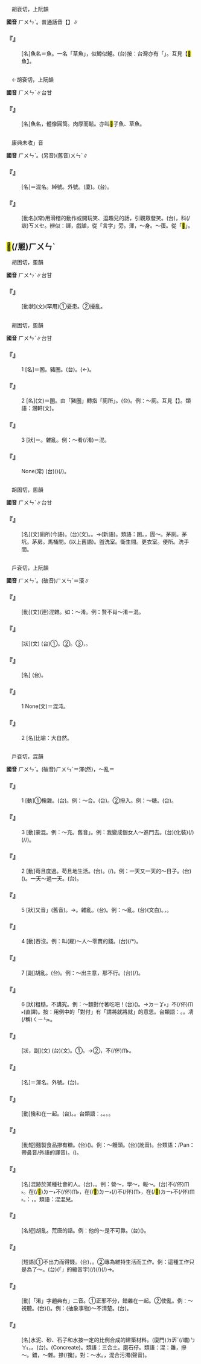 
=={{ruby|鯇|ㄏㄨㄣˋ}}==

　胡袞切，上阮韻

'''國音''' <rt>ㄏㄨㄣˋ</rt>{{ruby|＝|ㄏㄨㄣˇ}}。普通話音【{{ruby|鯇|ㄏㄨㄢˋ}}】∥

    

==='''『{{ruby|鯇|ㄏㄨㄣˋ}}』'''===
: [名]魚名＝{{ruby|<mark>&#xf9a6a;</mark>|ㄏㄨㄣˋ}}魚。一名「草魚」，似鱒似鯉。(台)按：台灣亦有「{{ruby|草|ㄘㄠˋ}}{{ruby|魚|ㄏㄧˊ}}{{ruby|/|ㄏㄨˊ}}」。互見【<mark>&#xf9a6a;</mark>魚】。
    

=={{ruby|<mark>&#xf9a6a;</mark>|ㄏㄨㄣˋ}}==

　←胡袞切，上阮韻{{ruby|＝|ㄏㄨㄣˇ}}

'''國音''' <rt>ㄏㄨㄣˋ</rt>∥台甘

    

==='''『{{ruby|<mark>&#xf9a6a;</mark>|ㄏㄨㄣˋ}}{{ruby|魚|ㄩˊ}}』'''===
: [名]魚名，體像圓筒。肉厚而鬆。亦叫<mark>&#xf9a6a;</mark>子魚、草魚。
    

=={{ruby|諢|ㄏㄨㄣˋ}}==

　康典未收{{ruby|「|ㄏㄨㄣˋ}}」音

'''國音''' <rt>ㄏㄨㄣˋ</rt>。(另音)(舊音)<rt>ㄨㄣˋ</rt>∥

    

==='''『{{ruby|諢|ㄏㄨㄣˋ}}{{ruby|名|ㄇㄧㄥˊ}}』'''===
: [名]＝混名。綽號。外號。(廈){{ruby|體|ㄊㆤˋ}}{{ruby|/|ㄊㄨㆤˋ}}{{ruby|號|ㄏㄜ˫}}。(台){{ruby|綽|ㄑㄧㆦㆶ}}{{ruby|/|ㄑㄧㄚㆶ}}{{ruby|號|ㄏㄜ˫}}。
    

==='''『{{ruby|插|ㄔㄚ}}{{ruby|科|ㄎㄜ}}{{ruby|打|ㄉㄚˇ}}{{ruby|諢|ㄏㄨㄣˋ}}』'''===
: [動名](常)用滑稽的動作或開玩笑、逗趣兒的話，引觀眾發笑。(台){{ruby|落|ㄌㄜㆷ ͘}}{{ruby|科|ㄎㄨㆤ}}，{{ruby|扑|ㄆㄚㆷ}}{{ruby|笑|ㄑㄧㄜ˪}}科(/詼)<rt>ㄎㄨㆤ</rt>。辨似：諢，戲謔，從「言字」旁。渾，～身。～蛋。從「<mark>&#xf925e;</mark>」。
    

==<mark>&#xf9a69;</mark>(/慁)<rt>ㄏㄨㄣˋ</rt>==

　胡困切，慁韻

'''國音''' <rt>ㄏㄨㄣˋ</rt>∥台甘

    

==='''『{{ruby|<mark>&#xf9a69;</mark>|ㄏㄨㄣˋ}}』'''===
: [動狀](文)(罕用)①憂患。②擾亂。
    

=={{ruby|溷|ㄏㄨㄣˋ}}==

　胡困切，慁韻

'''國音''' <rt>ㄏㄨㄣˋ</rt>∥台甘

    

==='''『{{ruby|溷|ㄏㄨㄣˋ}}』'''===
:1  [名]＝圂。豬圈。(台){{ruby|飼|ㄑㄧ˫}}{{ruby|豬|ㄉㄨ}}{{ruby|/|ㄉㄧ}}{{ruby|丌|ㆤ}}{{ruby|所|ㄙㆦˋ}}{{ruby|在|ㄗㄞ˫}}。{{ruby|豬|ㄉㄧ}}{{ruby|椆|ㄉㄧㄠˊ}}(←{{ruby|牢|ㄌㄜˊ}})。
    

==='''『{{ruby|溷|ㄏㄨㄣˋ}}』'''===
:2  [名](文)＝圂。由「豬圈」轉指「廁所」。(台){{ruby|屎|ㄙㄞˋ}}{{ruby|礜|ㄏㄚㆷ}}。例：～廁。互見【{{ruby|圂|ㄏㄨㄣˋ}}】。類語：溷軒(文)。
    

==='''『{{ruby|溷|ㄏㄨㄣˋ}}』'''===
:3  [狀]＝{{ruby|混|ㄏㄨㄣˋ}}。雜亂。例：～肴(/淆)＝混{{ruby|淆|ㄧㄠˊ}}{{ruby|/|ㄒㄧㄠˊ}}。
    

==='''『{{ruby|溷|ㄏㄨㄣˋ}}{{ruby|濁|ㄓㄨㄛˊ}}{{ruby|不|ㄅㄨˋ}}{{ruby|堪|ㄎㄢ}}』'''===
: None(常) (台)({{ruby|真|ㄐㄧㄣ}}{{ruby|誠|ㄐㄧㆩˊ}}){{ruby|垃|ㄌㄚㆷ}}{{ruby|圾|ㄙㄚㆴ}}(/{{ruby|儠|ㄌㄚㆴ ͘}}{{ruby|<mark>&#xffd78;</mark>|ㄙㄚㆴ}})。
    

=={{ruby|圂|ㄏㄨㄣˋ}}==

　胡困切，慁韻

'''國音''' <rt>ㄏㄨㄣˋ</rt>∥台甘

    

==='''『{{ruby|圂|ㄏㄨㄣˋ}}』'''===
: [名](文)廁所(今語)。(台)(文){{ruby|廁|ㄘㆤ˪}}{{ruby|所|ㄙㆦˋ}}。{{ruby|屎|ㄙㄞˋ}}{{ruby|礜|ㄏㄚㆶ}}。→{{ruby|便|ㄅㄧㄢ˫}}{{ruby|所|ㄙㆦˋ}}(新語)。類語：圂。{{ruby|溷|ㄏㄨㄣˋ}}，圊～。茅廁。茅坑。茅房。馬桶間。(以上舊語)。盥洗室。衛生間。更衣室。便所。洗手間。
    

=={{ruby|渾|ㄏㄨㄣˋ}}==

　戶袞切，上阮韻

'''國音''' <rt>ㄏㄨㄣˋ</rt>。(破音)<rt>ㄏㄨㄣˊ</rt>{{ruby|。|ㄍㄨㄣˇ}}＝滾∥

    

==='''『{{ruby|渾|ㄏㄨㄣˋ}}』'''===
: [動](文)(連)混雜。如：～淆。例：賢不肖～淆＝混{{ruby|淆|ㄧㄠˊ}}{{ruby|/|ㄒㄧㄠˊ}}。
    

==='''『{{ruby|渾|ㄏㄨㄣˋ}}{{ruby|渾|ㄏㄨㄣˋ}}』'''===
: [狀](文) (台)①{{ruby|真|ㄐㄧㄣ}}{{ruby|大|ㄉㄨㄚ˫}}{{ruby|丌|ㆤ}}{{ruby|款|ㄎㄨㄢˋ}}。②{{ruby|紛|ㄏㄨㄣ}}{{ruby|亂|ㄌㄨㄢ˫}}{{ruby|丌|ㆤ}}{{ruby|款|ㄎㄨㄢˋ}}。③{{ruby|純|ㄙㄨㄣˊ}}{{ruby|樸|ㄆㆦㆶ}}，{{ruby|樸|ㄆㆦㆶ}}{{ruby|實|ㄒㄧㆵ ͘}}{{ruby|丌|ㆤ}}{{ruby|款|ㄎㄨㄢˋ}}。
    

==='''『{{ruby|渾|ㄏㄨㄣˋ}}{{ruby|天|ㄊㄧㄢ}}{{ruby|儀|ㄧˊ}}』'''===
: [名] (台){{ruby|古|ㄍㆦˋ}}{{ruby|代|ㄉㄞ˫}}{{ruby|觀|ㄍㄨㄢ}}{{ruby|測|ㄑㄧㆤㆶ}}{{ruby|天|ㄊㄧㄢ}}{{ruby|文|ㆠㄨㄣˊ}}{{ruby|丌|ㆤ}}{{ruby|儀|ㆣㄧˊ}}{{ruby|器|ㄎㄧ˪}}。
    

==='''『{{ruby|渾|ㄏㄨㄣˋ}}{{ruby|沌|ㄉㄨㄣˋ}}』'''===
:1  None(文)＝混沌。
    

==='''『{{ruby|渾|ㄏㄨㄣˋ}}{{ruby|沌|ㄉㄨㄣˋ}}』'''===
:2  [名]比喻：大自然。
    

=={{ruby|混|ㄏㄨㄣˋ}}==

　戶袞切，混韻

'''國音''' <rt>ㄏㄨㄣˋ</rt>。(破音)<rt>ㄏㄨㄣˊ</rt>＝渾(然){{ruby|。|ㄏㄨㄣˇ}}，～亂{{ruby|。|ㄍㄨㄣˇ}}＝

    

==='''『{{ruby|混|ㄏㄨㄣˋ}}』'''===
:1  [動]①攙雜。(台){{ruby|參|ㄘㆰ}}{{ruby|濫|ㄌㆰ˫}}。例：～合。(台){{ruby|濫|ㄌㆰ˫}}{{ruby|做|ㄗㄨㆤ˪}}{{ruby|/|ㄗㄜ˪}}{{ruby|一|ㄐㄧㆵ ͘}}{{ruby|伙|ㄏㄨㆤˋ}}。②摻入。例：～糖。(台){{ruby|參|ㄘㆰ}}{{ruby|糖|ㄊㆭˊ}}{{ruby|丌|ㆤ}}。
    

==='''『{{ruby|混|ㄏㄨㄣˋ}}』'''===
:3  [動]蒙混。例：～充。舊音{{ruby|「|ㄏㄨㄣˇ}}」。例：我變成個女人～進門去。(台){{ruby|我|ㆣㄨㄚˋ}}{{ruby|假|ㄍㆤ˪}}(化裝){{ruby|做|ㄗㄨㆤ˪}}{{ruby|/|ㄗㄜ˪}}{{ruby|女|ㄌㄧˋ}}{{ruby|/|ㄌㄨˋ}}{{ruby|性|ㄒㄧㄥ˪}}(/{{ruby|查|ㄗㄚ}}{{ruby|某|ㆠㆦˋ}}{{ruby|人|ㄌㄤˊ}}){{ruby|塞|ㄒㄧㄚㆴ}}(/{{ruby|<mark>&#xf97be;</mark>|ㄒㄧㄚㆴ}}/{{ruby|免|ㆠㄨㄣ˪}}){{ruby|入|ㆢㄧㆴ ͘}}{{ruby|/|ㄌㄧㆴ}}{{ruby|去|ㄎㄧ˪}}。
    

==='''『{{ruby|混|ㄏㄨㄣˋ}}』'''===
:2  [動]苟且度過。苟且地生活。(台){{ruby|罔|ㆠㆲˋ}}{{ruby|罔|ㆠㆲˋ}}{{ruby|仔|ㄚ}}{{ruby|過|ㄍㄨㆤ˪}}{{ruby|/|ㄍㆤ˪}}{{ruby|日|ㆢㄧㆵ ͘}}{{ruby|/|ㄌㄧㆵ ͘}}。{{ruby|度|ㄉㆦ˫}}{{ruby|死|ㄒㄧˋ}}(/{{ruby|時|ㄒㄧˊ}}){{ruby|過|ㄍㆤ˪}}{{ruby|/|ㄍㄨㆤ˪}}{{ruby|日|ㆢㄧㆵ ͘}}{{ruby|/|ㄌㄧㆵ ͘}}{{ruby|子|ㄐㄧˋ}}。例：一天又一天的～日子。(台){{ruby|一|ㄐㄧㆵ ͘}}{{ruby|日|ㆢㄧㆵ ͘}}{{ruby|/|ㄌㄧㆵ ͘}}{{ruby|仔|ㄚ}}{{ruby|一|ㄐㄧㆵ ͘}}{{ruby|日|ㆢㄧㆵ ͘}}{{ruby|/|ㄌㄧㆵ ͘}}{{ruby|罔|ㆠㆲˋ}}{{ruby|度|ㄉㆦ˫}}({{ruby|日|ㆢㄧㆵ ͘}}{{ruby|/|ㄌㄧㆵ ͘}}{{ruby|子|ㄐㄧˋ}})。一天～過一天。(台){{ruby|一|ㄐㄧㆵ ͘}}{{ruby|日|ㆢㄧㆵ ͘}}{{ruby|/|ㄌㄧㆵ ͘}}{{ruby|仔|ㄚ}}{{ruby|脫|ㄊㄨㄚㆷ}}{{ruby|過|ㄍㄨㆤ˪}}{{ruby|/|ㄍㆤ˪}}{{ruby|一|ㄐㄧㆵ ͘}}{{ruby|日|ㆢㄧㆵ ͘}}{{ruby|/|ㄌㄧㆵ ͘}}。
    

==='''『{{ruby|混|ㄏㄨㄣˋ}}』'''===
:5  [狀]又音{{ruby|「|ㄏㄨㄣˇ}}」(舊音)。→{{ruby|混|ㄏㄨㄣˋ}}。雜亂。(台){{ruby|插|ㄘㄚㆴ}}{{ruby|雜|ㄗㄚㆴ ͘}}。例：～亂。(台){{ruby|混|ㄏㄨㄣ˪}}{{ruby|亂|ㄌㄨㄢ˫}}(文白)。{{ruby|雜|ㄗㄚㆴ ͘}}，{{ruby|插|ㄘㄚㆴ}}{{ruby|雜|ㄗㄚㆴ ͘}}。
    

==='''『{{ruby|混|ㄏㄨㄣˋ}}』'''===
:4  [動]吞沒。例：叫(雇)～人～零賣的錢。(台){{ruby|店|ㄉㄧㆰ˪}}{{ruby|頭|ㄊㄠˊ}}{{ruby|賣|ㆠㆤ˫}}{{ruby|/|ㆠㄨㆤ˫}}{{ruby|物|ㄇㄧㆷ ͘}}{{ruby|/|ㄇㆭㆷ ͘}}{{ruby|零|ㄌㄢˊ}}{{ruby|星|ㄙㄢ}}{{ruby|錢|ㄐㆪˊ}}{{ruby|付|ㄏㆦ˫}}{{ruby|倩|ㄑㄧㆩ˪}}{{ruby|丌|ㆤ}}{{ruby|吞|ㄊㄨㄣ}}{{ruby|去|ㄎㄧ˪}}(/{{ruby|匎|ㄧㄚㆴ}}{{ruby|擛|ㄧㄚㆴ}}*{{ruby|去|ㄎㄧ˪}})。
    

==='''『{{ruby|混|ㄏㄨㄣˋ}}』'''===
:7  [副]胡亂。(台){{ruby|濫|ㄌㆰ˫}}{{ruby|糝|ㄙㆰˋ}}。例：～出主意，那不行。(台){{ruby|濫|ㄌㆰ˫}}{{ruby|糝|ㄙㆰˋ}}{{ruby|出|ㄘㄨㆵ}}{{ruby|主|ㄗㄨˋ}}{{ruby|意|ㄧ˪}}(/{{ruby|自|ㄗㄨ˫}}{{ruby|作|ㄗㆦㆶ}}{{ruby|自|ㄗㄨ˫}}{{ruby|端|ㄉㄨㄢ}}){{ruby|彼|ㄏㆤ}}{{ruby|是|ㄒㄧ˫}}{{ruby|<mark>&#xffa45;</mark>|ㆠㆤ˫}}{{ruby|/|ㆠㄨㆤ˫}}{{ruby|用|ㄧㆲ˫}}{{ruby|/|ㄧㄥ˫}}{{ruby|得|ㄉㄧㆤㆶ}}{{ruby|/|ㄉㄧㆵ}}。
    

==='''『{{ruby|混|ㄏㄨㄣˋ}}』'''===
:6  [狀]粗糙。不講究。例：～麵對付著吃吧！(台){{ruby|粗|ㄘㆦ}}{{ruby|麵|ㄇㄧ˫}}({{ruby|無|ㆠㄜˊ}}{{ruby|好|ㄏㄜˋ}}{{ruby|食|ㄐㄧㄚㆷ ͘}}){{ruby|請|ㄑㄧㆩˋ}}{{ruby|汝|ㄌㄧˋ}}{{ruby|罔|ㆠㆲˋ}}{{ruby|共|ㄍㄚ˫}}{{ruby|食|ㄐㄧㄚㆷ ͘}}。{{ruby|粗|ㄘㆦ}}{{ruby|麵|ㄇㄧ˫}}{{ruby|而|ㆢㄧˊ}}{{ruby|/|ㄌㄧˊ}}{{ruby|已|ㄧˋ}}→{{ruby|「|ㄋㄧㄚ˫}}<rt>ㄉㄧㆩ˫</rt>」不(/伓)<rt>ㆬ˫</rt>{{ruby|通|ㄊㄤ}}{{ruby|棄|ㄎㄧ˪}}{{ruby|嫌|ㄏㄧㆰˊ}}(直譯)。按：用例中的「對付」有「請將就將就」的意思。台類語：{{ruby|忍|ㄌㄧㆬˋ}}{{ruby|耐|ㄋㄞ˫}}{{ruby|食|ㄐㄧㄚㆷ ͘}}。{{ruby|勉|ㆠㄧㄢˋ}}{{ruby|強|ㄍㄧㆲˊ}}{{ruby|食|ㄐㄧㄚㆷ ͘}}。凊(/稱)<rt>ㄑㄧㄣ˪</rt>{{ruby|彩|ㄘㄞˋ}}{{ruby|食|ㄐㄧㄚㆷ ͘}}。
    

==='''『{{ruby|混|ㄏㄨㄣˋ}}{{ruby|沌|ㄉㄨㄣˋ}}』'''===
: [狀，副](文) (台){{ruby|混|ㄏㄨㄣ˫}}{{ruby|沌|ㄉㄨㄣ˫}}(文)。①{{ruby|天|ㄊㄧㄢ}}{{ruby|地|ㄉㄨㆤ˫}}{{ruby|/|ㄉㆤ˫}}{{ruby|未|ㆠㄨㆤ˫}}{{ruby|/|ㆠㆤ˫}}{{ruby|分|ㄏㄨㄣ}}{{ruby|明|ㆠㄧㄥˊ}}{{ruby|時|ㄒㄧˊ}}{{ruby|滿|ㄇㄨㄚˋ}}{{ruby|遍|ㄆㄧㄢ˪}}{{ruby|模|ㄇㆦˊ}}{{ruby|糊|ㄏㄨˊ}}{{ruby|丌|ㆤ}}{{ruby|情|ㄐㄧㄥˊ}}{{ruby|形|ㄏㄧㄥˊ}}。→②{{ruby|智|ㄉㄧ˪}}{{ruby|識|ㄒㄧㆤㆶ}}{{ruby|無|ㆠㄜˊ}}{{ruby|開|ㄎㄨㄧ}}，不(/伓)<rt>ㆬ˫</rt>{{ruby|識|ㄅㄚㆵ}}{{ruby|/|ㆠㄚㆵ}}{{ruby|半|ㄅㄨㆩ˪}}{{ruby|項|ㄏㄤ˫}}{{ruby|丌|ㆤ}}{{ruby|款|ㄎㄨㄢˋ}}。
    

==='''『{{ruby|混|ㄏㄨㄣˋ}}{{ruby|名|ㄇㄧㄥˊ}}』'''===
: [名]＝渾名。外號。(台){{ruby|綽|ㄑㄧㆦㆶ}}{{ruby|號|ㄏㄜ˫}}。
    

==='''『{{ruby|混|ㄏㄨㄣˋ}}{{ruby|合|ㄏㄜˊ}}』'''===
: [動]攙和在一起。(台){{ruby|濫|ㄌㆰ˫}}{{ruby|落|ㄌㄜㆷ ͘}}{{ruby|去|·ㄎㄧ˪}}。{{ruby|濫|ㄌㆰ˫}}{{ruby|做|ㄗㄨㆤ˪}}{{ruby|/|ㄗㄜ˪}}{{ruby|伙|ㄏㆤˋ}}{{ruby|/|ㄏㄨㆤˋ}}{{ruby|/|ㄏㄜˋ}}。台類語：{{ruby|澆|ㄍㄧㄠ}}。{{ruby|攪|ㄍㄧㄠˋ}}。{{ruby|參|ㄘㆰ}}。{{ruby|摻|ㄘㆰ}}。
    

==='''『{{ruby|混|ㄏㄨㄣˋ}}{{ruby|糖|ㄊㄤˊ}}』'''===
: [動短]麵製食品摻有糖。(台)({{ruby|用|ㄧㄥ˫}}{{ruby|/|ㄧㆲ˫}}){{ruby|麵|ㄇㄧ˫}}{{ruby|粉|ㄏㄨㄣˋ}}{{ruby|做|ㄗㄨㆤ˪}}{{ruby|/|ㄗㄜ˪}}{{ruby|丌|ㆤ}}{{ruby|食|ㄐㄧㄚㆷ ͘}}{{ruby|物|ㄇㆭㆷ ͘}}{{ruby|/|ㄇㄧㆷ ͘}}{{ruby|有|ㄨ˫}}{{ruby|參|ㄘㆰ}}{{ruby|糖|ㄊㆭˊ}}{{ruby|丌|ㆤ}}。例：～饅頭。(台){{ruby|甜|ㄉㆪ}}{{ruby|丌|ㆤ}}{{ruby|饅|ㆠㄢˊ}}{{ruby|頭|ㄊㄜㆷ}}(訛音)。台類語：{{ruby|甜|ㄉㆪ}}{{ruby|麵|ㄇㄧ˫}}{{ruby|包|ㄅㄠ}}{{ruby|(|ㄆㄤˋ}}/Pan：帶鼻音/外語的譯音)。({{ruby|甜|ㄉㆪ}}){{ruby|紅|ㄤˊ}}{{ruby|龜|ㄍㄨ}}。
    

==='''『{{ruby|混|ㄏㄨㄣˋ}}{{ruby|子|·ㄗˇ}}』'''===
: [名]混跡於某種社會的人。(台){{ruby|四|ㄒㄧ˪}}{{ruby|界|ㄍㆤ˪}}{{ruby|/|ㄍㄨㆤ˪}}{{ruby|<mark>&#xf8e60;</mark>|ㄍㄜ˫}}，{{ruby|帶|ㄉㄞ˪}}{{ruby|鱸|ㄌㆦˊ}}{{ruby|鰻|ㄇㄨㄚˊ}}{{ruby|氣|ㄎㄧ˪}}{{ruby|丌|ㆤ}}{{ruby|人|ㄌㄤˊ}}。例：營～，學～，報～。(台)不(/伓)<rt>ㆬ˫</rt>{{ruby|是|ㄒㄧ˫}}{{ruby|正|ㄐㄧㄥ˪}}{{ruby|經|ㄍㄧㄥ}}{{ruby|<mark>&#xffa49;</mark>|ㆠㆤㆷ}}{{ruby|/|ㆠㄨㆤㆷ}}{{ruby|做|ㄗㄨㆤ˪}}{{ruby|/|ㄗㄜ˪}}{{ruby|一|ㄐㄧㆵ ͘}}{{ruby|項|ㄏㄤ˪}}{{ruby|事|ㄙㄨ˫}}{{ruby|業|ㆣㄧㄚㆴ ͘}}{{ruby|乾|ㄍㄢ}}{{ruby|礁|ㄉㄚ}}{{ruby|濫|ㄌㆰ˫}}{{ruby|站|ㄉㆰ˪}}{{ruby|/|ㄉㄧㆰ˪}}{{ruby|某|ㆠㆦˋ}}{{ruby|一|ㄐㄧㆵ ͘}}{{ruby|種|ㄐㄧㆲˋ}}{{ruby|社|ㄒㄧㄚ˫}}{{ruby|會|ㄏㄨㆤ˫}}{{ruby|內|ㄌㄞ˫}}{{ruby|鱸|ㄌㆦˊ}}{{ruby|鰻|ㄇㄨㄚˊ}}{{ruby|<mark>&#xf8e60;</mark>|ㄍㄜ˫}}{{ruby|丌|ㄗㄨㄥ}}{{ruby|人|ㄌㄤˊ}}。{{ruby|像|ㄑㄧㆧ˫}}{{ruby|/|ㄑㄧㆫ˫}}在(/<mark>&#xf9853;</mark>)<rt>ㄉㄧ˫</rt>{{ruby|兵|ㄅㄧㄥ}}{{ruby|營|ㄧㆩˊ}}不(/伓)<rt>ㆬ˫</rt>{{ruby|成|ㄐㄧㆩˊ}}{{ruby|兵|ㄅㄧㄥ}}，在(/<mark>&#xf9853;</mark>)<rt>ㄉㄧ˫</rt>{{ruby|報|ㄅㄜ˪}}{{ruby|界|ㄍㄞ˪}}(/{{ruby|新|ㄒㄧㄣ}}{{ruby|聞|ㆠㄨㄣˊ}}{{ruby|界|ㄍㄞ˪}})不(/伓)<rt>ㆬ˫</rt>{{ruby|成|ㄐㄧㆩˊ}}{{ruby|記|ㄍㄧ˪}}{{ruby|者|ㄐㄧㄚˋ}}，在(/<mark>&#xf9853;</mark>)<rt>ㄉㄧ˫</rt>{{ruby|學|ㄏㄚㆶ ͘}}{{ruby|界|ㄍㄞ˪}}不(/伓)<rt>ㆬ˫</rt>{{ruby|成|ㄐㄧㆩˊ}}{{ruby|學|ㄏㄚㆶ ͘}}{{ruby|者|ㄐㄧㄚˋ}}。{{ruby|日|ㆢㄧㆵ ͘}}{{ruby|/|ㄌㄧㆵ ͘}}{{ruby|治|ㄉㄧ˫}}{{ruby|時|ㄒㄧˊ}}{{ruby|代|ㄉㄞ˫}}{{ruby|有|ㄨ˫}}：{{ruby|鱸|ㄌㆦˊ}}{{ruby|鰻|ㄇㄨㄚˊ}}{{ruby|記|ㄍㄧ˪}}{{ruby|者|ㄐㄧㄚˋ}}，{{ruby|鱸|ㄌㆦˊ}}{{ruby|鰻|ㄇㄨㄚˊ}}{{ruby|學|ㄏㄚㆶ ͘}}{{ruby|生|ㄒㄧㄥ}}{{ruby|丌|ㆤ}}{{ruby|名|ㆠㄧㄥˊ}}{{ruby|稱|ㄑㄧㄥ}}。類語：混混兒。
    

==='''『{{ruby|混|ㄏㄨㄣˋ}}{{ruby|話|ㄏㄨㄚˋ}}』'''===
: [名短]胡亂。荒唐的話。例：他的～是不可靠。(台){{ruby|伊|ㄧ}}{{ruby|丌|ㆤ}}{{ruby|話|ㄨㆤ˫}}{{ruby|濫|ㄌㆰ˫}}{{ruby|糝|ㄙㆰˋ}}{{ruby|講|ㄍㆲˋ}}({{ruby|烏|ㆦ}}{{ruby|白|ㄅㆤㆷ ͘}}{{ruby|捏|ㄌㄧㄚㆴ}}){{ruby|<mark>&#xffa45;</mark>|ㆠㆤ˫}}{{ruby|/|ㆠㄨㆤ˫}}{{ruby|信|ㄒㄧㄣ˪}}{{ruby|得|ㄉㄧㆵ}}。
    

==='''『{{ruby|混|ㄏㄨㄣˋ}}{{ruby|飯|ㄈㄢˋ}}{{ruby|吃|ㄔ}}』'''===
: [短語]①不出力而得錢。(台){{ruby|免|ㆠㄧㄢˋ}}{{ruby|出|ㄘㄨㆵ}}{{ruby|大|ㄉㄨㄚ˫}}{{ruby|力|ㄌㄚㆵ ͘}}，{{ruby|趁|ㄊㄢ˪}}{{ruby|有|ㄨ˫}}{{ruby|錢|ㄐㆪˊ}}。②專為維持生活而工作。例：這種工作只是為了～。(台){{ruby|<mark>&#xffb50;</mark>|ㄐㄧㆵ}}(「{{ruby|此|ㄐㄧˋ}}{{ruby|一|ㄐㄧㆵ ͘}}」的縮音字)(/{{ruby|此|ㄐㄧㆵ}}){{ruby|號|ㄏㄜ˫}}{{ruby|工|ㄎㄤ}}{{ruby|課|ㄎㄨㆤ˪}}{{ruby|/|ㄎㆤ˪}}(/{{ruby|工|ㄍㄤ}}{{ruby|作|ㄗㆦㆶ}}){{ruby|是|ㄒㄧ˫}}{{ruby|為|ㄨㄧ˫}}{{ruby|著|ㄉㄧㄜㆷ ͘}}{{ruby|度|ㄉㆦ˫}}{{ruby|三|ㄙㆩ}}{{ruby|頓|ㄉㆭ˪}}{{ruby|飯|ㄅㆭ˫}}(/{{ruby|度|ㄉㆦ˫}}{{ruby|嘴|ㄘㄨㄧ˪}}{{ruby|食|ㄐㄧㄚㆷ ͘}}){{ruby|而|ㆢㄧˊ}}{{ruby|/|ㄌㄧˊ}}{{ruby|已|ㄧˋ}}→{{ruby|爾|ㄋㄧㄚ˫}}{{ruby|爾|ㄋㄧㄚ˫}}。
    

==='''『{{ruby|混|ㄏㄨㄣˋ}}{{ruby|淆|ㄧㄠˊ}}』'''===
: [動]「淆」字趙典有{{ruby|「|ㄧㄠˊ}}{{ruby|、|ㄒㄧㄠˊ}}」二音。①正邪不分，錯雜在一起。②使{{ruby|混|ㄏㄨㄣˋ}}亂。例：～視聽。(台)({{ruby|言|ㆣㄧㄢˊ}}{{ruby|行|ㄏㄧㄥˊ}}){{ruby|使|ㄙㄨˋ}}{{ruby|人|ㄌㄤˊ}}{{ruby|分|ㄏㄨㄣ}}{{ruby|<mark>&#xffa45;</mark>|ㆠㆤ˫}}{{ruby|/|ㆠㄨㆤ˫}}{{ruby|清|ㄑㄧㄥ}}{{ruby|楚|ㄘㄜˋ}}。例：(抽象事物)～不清楚。(台){{ruby|雜|ㄗㄚㆴ ͘}}{{ruby|濫|ㄌㆰ˫}}{{ruby|摻|ㄘㆰ}}{{ruby|<mark>&#xffa45;</mark>|ㆠㆤ˫}}{{ruby|/|ㆠㄨㆤ˫}}{{ruby|清|ㄑㄧㄥ}}{{ruby|楚|ㄘㄜˋ}}。
    

==='''『{{ruby|混|ㄏㄨㄣˋ}}{{ruby|凝|ㄋㄧㄥˊ}}{{ruby|土|ㄊㄨˇ}}』'''===
: [名]水泥、砂、石子和水按一定的比例合成的建築材料。(廈門)<rt>ㄉㆮˊ</rt>(/壩)<rt>ㄅㄚ˪</rt>{{ruby|塗|ㄊㆦˊ}}，{{ruby|烏|ㆦ}}{{ruby|灰|ㄏㄨㆤ}}{{ruby|/|ㄏㆤ}}。(台){{ruby|摃|ㄍㆲ˪}}{{ruby|龜|ㄍㄨ}}{{ruby|里|ㄌㄧˋ}}。(Concreate)。類語：三合土。磨石仔。類語：混：雜，摻～。錯，～雜。摻(/攙)。對：～水。{{ruby|湣|ㄇㄧㄢˋ}}，混合污濁(聲音)。
    

